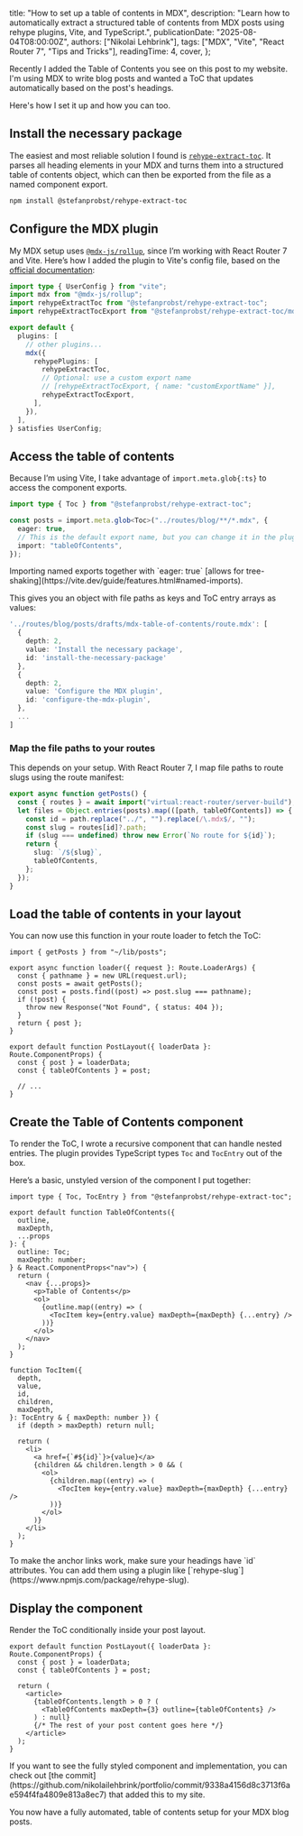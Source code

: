 
  title: "How to set up a table of contents in MDX",
  description:
    "Learn how to automatically extract a structured table of contents from MDX posts using rehype plugins, Vite, and TypeScript.",
  publicationDate: "2025-08-04T08:00:00Z",
  authors: ["Nikolai Lehbrink"],
  tags: ["MDX", "Vite", "React Router 7", "Tips and Tricks"],
  readingTime: 4,
  cover,
};

Recently I added the Table of Contents you see on this post to my website. I'm using MDX to write blog posts and wanted a ToC that updates automatically based on the post's headings.

Here's how I set it up and how you can too.

## Install the necessary package

The easiest and most reliable solution I found is [`rehype-extract-toc`](https://github.com/stefanprobst/rehype-extract-toc). It parses all heading elements in your MDX and turns them into a structured table of contents object, which can then be exported from the file as a named component export.

```bash
npm install @stefanprobst/rehype-extract-toc
```

## Configure the MDX plugin

My MDX setup uses [`@mdx-js/rollup`](https://mdxjs.com/packages/rollup/), since I’m working with React Router 7 and Vite. Here’s how I added the plugin to Vite's config file, based on the [official documentation](https://github.com/stefanprobst/rehype-extract-toc?tab=readme-ov-file#how-to-use-with-mdx):

```ts filename="vite.config.ts"
import type { UserConfig } from "vite";
import mdx from "@mdx-js/rollup";
import rehypeExtractToc from "@stefanprobst/rehype-extract-toc";
import rehypeExtractTocExport from "@stefanprobst/rehype-extract-toc/mdx";

export default {
  plugins: [
    // other plugins...
    mdx({
      rehypePlugins: [
        rehypeExtractToc,
        // Optional: use a custom export name
        // [rehypeExtractTocExport, { name: "customExportName" }],
        rehypeExtractTocExport,
      ],
    }),
  ],
} satisfies UserConfig;
```

## Access the table of contents

Because I’m using Vite, I take advantage of `import.meta.glob{:ts}` to access the component exports.

```ts filename="app/lib/posts.ts" showLineNumbers
import type { Toc } from "@stefanprobst/rehype-extract-toc";

const posts = import.meta.glob<Toc>("../routes/blog/**/*.mdx", {
  eager: true,
  // This is the default export name, but you can change it in the plugin config (see above)
  import: "tableOfContents",
});
```

<Alert type="tip">
  Importing named exports together with `eager: true` [allows for
  tree-shaking](https://vite.dev/guide/features.html#named-imports).
</Alert>

This gives you an object with file paths as keys and ToC entry arrays as values:

```ts
'../routes/blog/posts/drafts/mdx-table-of-contents/route.mdx': [
  {
    depth: 2,
    value: 'Install the necessary package',
    id: 'install-the-necessary-package'
  },
  {
    depth: 2,
    value: 'Configure the MDX plugin',
    id: 'configure-the-mdx-plugin',
  },
  ...
]
```

### Map the file paths to your routes

This depends on your setup. With React Router 7, I map file paths to route slugs using the route manifest:

```ts filename="app/lib/posts.ts" showLineNumbers=7
export async function getPosts() {
  const { routes } = await import("virtual:react-router/server-build");
  let files = Object.entries(posts).map(([path, tableOfContents]) => {
    const id = path.replace("../", "").replace(/\.mdx$/, "");
    const slug = routes[id]?.path;
    if (slug === undefined) throw new Error(`No route for ${id}`);
    return {
      slug: `/${slug}`,
      tableOfContents,
    };
  });
}
```

## Load the table of contents in your layout

You can now use this function in your route loader to fetch the ToC:

```tsx filename="app/routes/blog/layout.tsx" showLineNumbers
import { getPosts } from "~/lib/posts";

export async function loader({ request }: Route.LoaderArgs) {
  const { pathname } = new URL(request.url);
  const posts = await getPosts();
  const post = posts.find((post) => post.slug === pathname);
  if (!post) {
    throw new Response("Not Found", { status: 404 });
  }
  return { post };
}

export default function PostLayout({ loaderData }: Route.ComponentProps) {
  const { post } = loaderData;
  const { tableOfContents } = post;

  // ...
}
```

## Create the Table of Contents component

To render the ToC, I wrote a recursive component that can handle nested entries. The plugin provides TypeScript types `Toc` and `TocEntry` out of the box.

Here’s a basic, unstyled version of the component I put together:

```tsx filename="app/components/TableOfContents.tsx" showLineNumbers
import type { Toc, TocEntry } from "@stefanprobst/rehype-extract-toc";

export default function TableOfContents({
  outline,
  maxDepth,
  ...props
}: {
  outline: Toc;
  maxDepth: number;
} & React.ComponentProps<"nav">) {
  return (
    <nav {...props}>
      <p>Table of Contents</p>
      <ol>
        {outline.map((entry) => (
          <TocItem key={entry.value} maxDepth={maxDepth} {...entry} />
        ))}
      </ol>
    </nav>
  );
}

function TocItem({
  depth,
  value,
  id,
  children,
  maxDepth,
}: TocEntry & { maxDepth: number }) {
  if (depth > maxDepth) return null;

  return (
    <li>
      <a href={`#${id}`}>{value}</a>
      {children && children.length > 0 && (
        <ol>
          {children.map((entry) => (
            <TocItem key={entry.value} maxDepth={maxDepth} {...entry} />
          ))}
        </ol>
      )}
    </li>
  );
}
```

<Alert type="warning">
  To make the anchor links work, make sure your headings have `id` attributes.
  You can add them using a plugin like
  [`rehype-slug`](https://www.npmjs.com/package/rehype-slug).
</Alert>

## Display the component

Render the ToC conditionally inside your post layout.

```tsx filename="app/routes/blog/layout.tsx" showLineNumbers=13
export default function PostLayout({ loaderData }: Route.ComponentProps) {
  const { post } = loaderData;
  const { tableOfContents } = post;

  return (
    <article>
      {tableOfContents.length > 0 ? (
        <TableOfContents maxDepth={3} outline={tableOfContents} />
      ) : null}
      {/* The rest of your post content goes here */}
    </article>
  );
}
```

<Alert type="tip">
  If you want to see the fully styled component and implementation, you can
  check out [the
  commit](https://github.com/nikolailehbrink/portfolio/commit/9338a4156d8c3713f6ae594f4fa4809e813a8ec7)
  that added this to my site.
</Alert>

You now have a fully automated, table of contents setup for your MDX blog posts.
